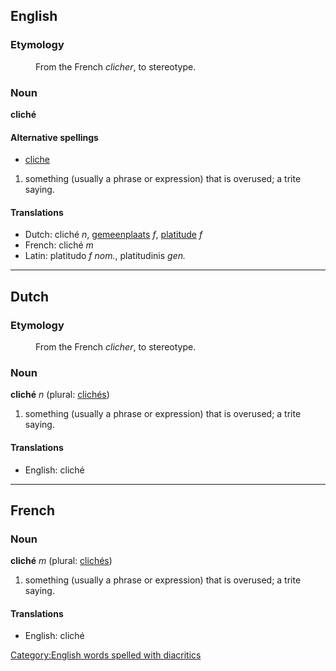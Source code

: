 ==English==
===Etymology===
:From the French ''clicher'', to stereotype.
===Noun===

'''cliché'''

====Alternative spellings====
*[[cliche]]

#something (usually a phrase or expression) that is overused; a trite saying.

==== Translations ====
*Dutch: cliché ''n'', [[gemeenplaats]] ''f'', [[platitude]] ''f''
*French: cliché ''m''
*Latin: platitudo ''f nom.'', platitudinis ''gen.''

----

==Dutch==

===Etymology===
:From the French ''clicher'', to stereotype.
===Noun===

'''cliché''' ''n'' (plural: [[clichés]])

#something (usually a phrase or expression) that is overused; a trite saying.

==== Translations ====
*English: cliché

----

==French==

===Noun===

'''cliché''' ''m'' (plural: [[clichés]])

#something (usually a phrase or expression) that is overused; a trite saying.

==== Translations ====
*English: cliché

[[Category:English words spelled with diacritics]]